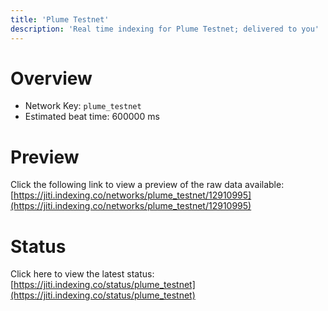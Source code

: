 ```yaml
---
title: 'Plume Testnet'
description: 'Real time indexing for Plume Testnet; delivered to you'
---
```


# Overview
- Network Key: `plume_testnet`
- Estimated beat time: 600000 ms

# Preview
Click the following link to view a preview of the raw data available: [https://jiti.indexing.co/networks/plume_testnet/12910995](https://jiti.indexing.co/networks/plume_testnet/12910995)

# Status
Click here to view the latest status: [https://jiti.indexing.co/status/plume_testnet](https://jiti.indexing.co/status/plume_testnet)
